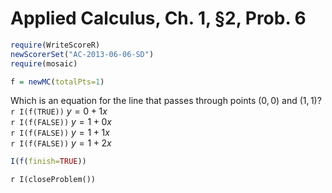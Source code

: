 Applied Calculus, Ch. 1, §2, Prob. 6
===============================================


```r
require(WriteScoreR)
newScorerSet("AC-2013-06-06-SD")
require(mosaic)
```

```r
f = newMC(totalPts=1)
```

Which is an equation for the line that passes through points $(0,0)$ and $(1,1)$?      
`r I(f(TRUE))` $y = 0 + 1x$      
`r I(f(FALSE))` $y = 1 + 0x$   
`r I(f(FALSE))` $y = 1 + 1x$     
`r I(f(FALSE))` $y = 1 + 2x$     

```r
I(f(finish=TRUE))
```

`r I(closeProblem())`